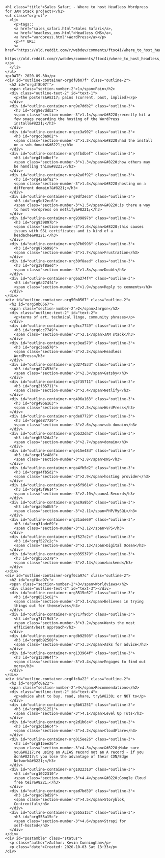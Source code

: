     <h1 class="title">Sales Safari - Where to host Headless Wordpress
    for JAM Stack project?</h1>
    <ul class="org-ul">
      <li>
        <p>tags::
        <a href="sales_safari.html">Sales Safari</a>,
        <a href="headless_cms.html">Headless CMS</a>,
        <a href="wordpress.html">WordPress</a></p>
        <p>** URL:
        <a href="https://old.reddit.com/r/webdev/comments/ftoc4i/where_to_host_headless_wordpress_for_jam_stack/">
        https://old.reddit.com/r/webdev/comments/ftoc4i/where_to_host_headless_wordpress_for_jam_stack/</a></p>
      </li>
    </ul>
    <p>DATE: 2020-09-30</p>
    <div id="outline-container-orgdf8b07f" class="outline-2">
      <h2 id="orgdf8b07f">
      <span class="section-number-2">1</span>Pain</h2>
      <div class="outline-text-2" id="text-1">
        <p>the posters&#8217; pains (current, past, implied)</p>
      </div>
      <div id="outline-container-org9e7ddb2" class="outline-3">
        <h3 id="org9e7ddb2">
        <span class="section-number-3">1.1</span>&#8220;recently hit a
        few snags regarding the hosting of the WordPress
        install&#8221;</h3>
      </div>
      <div id="outline-container-orgcc3a902" class="outline-3">
        <h3 id="orgcc3a902">
        <span class="section-number-3">1.2</span>&#8220;had the install
        on a sub-domain&#8221;</h3>
      </div>
      <div id="outline-container-org4fbdbef" class="outline-3">
        <h3 id="org4fbdbef">
        <span class="section-number-3">1.3</span>&#8220;how others may
        be handling this&#8221;</h3>
      </div>
      <div id="outline-container-org42a6f92" class="outline-3">
        <h3 id="org42a6f92">
        <span class="section-number-3">1.4</span>&#8220;hosting on a
        different domain?&#8221;</h3>
      </div>
      <div id="outline-container-org9df2ec6" class="outline-3">
        <h3 id="org9df2ec6">
        <span class="section-number-3">1.5</span>&#8220;is there a way
        to host wordpress on netlify&#8221;</h3>
      </div>
      <div id="outline-container-org939897b" class="outline-3">
        <h3 id="org939897b">
        <span class="section-number-3">1.6</span>&#8220;this causes
        issues with SSL certificates and is kind of a
        headache&#8221;</h3>
      </div>
      <div id="outline-container-org87b6996" class="outline-3">
        <h3 id="org87b6996">
        <span class="section-number-3">1.7</span>Frustration</h3>
      </div>
      <div id="outline-container-org39f8aed" class="outline-3">
        <h3 id="org39f8aed">
        <span class="section-number-3">1.8</span>Doubt</h3>
      </div>
      <div id="outline-container-org6a274f4" class="outline-3">
        <h3 id="org6a274f4">
        <span class="section-number-3">1.9</span>Reply to comments</h3>
      </div>
    </div>
    <div id="outline-container-org50b0567" class="outline-2">
      <h2 id="org50b0567">
      <span class="section-number-2">2</span>Jargon</h2>
      <div class="outline-text-2" id="text-2">
        <p>terms of art, technical lingo, community phrases</p>
      </div>
      <div id="outline-container-org0cc7749" class="outline-3">
        <h3 id="org0cc7749">
        <span class="section-number-3">2.1</span>JAM stack</h3>
      </div>
      <div id="outline-container-orgc3ea570" class="outline-3">
        <h3 id="orgc3ea570">
        <span class="section-number-3">2.2</span>Headless
        WordPress</h3>
      </div>
      <div id="outline-container-orgd27453d" class="outline-3">
        <h3 id="orgd27453d">
        <span class="section-number-3">2.3</span>Gatsby</h3>
      </div>
      <div id="outline-container-org2f35711" class="outline-3">
        <h3 id="org2f35711">
        <span class="section-number-3">2.4</span>Netlify</h3>
      </div>
      <div id="outline-container-org496a163" class="outline-3">
        <h3 id="org496a163">
        <span class="section-number-3">2.5</span>WordPress</h3>
      </div>
      <div id="outline-container-orgde87720" class="outline-3">
        <h3 id="orgde87720">
        <span class="section-number-3">2.6</span>sub-domain</h3>
      </div>
      <div id="outline-container-orgb532da2" class="outline-3">
        <h3 id="orgb532da2">
        <span class="section-number-3">2.7</span>domain</h3>
      </div>
      <div id="outline-container-orge15e48d" class="outline-3">
        <h3 id="orge15e48d">
        <span class="section-number-3">2.8</span>DNS</h3>
      </div>
      <div id="outline-container-orga4fb5d2" class="outline-3">
        <h3 id="orga4fb5d2">
        <span class="section-number-3">2.9</span>hosting provider</h3>
      </div>
      <div id="outline-container-org45f9614" class="outline-3">
        <h3 id="org45f9614">
        <span class="section-number-3">2.10</span>A Record</h3>
      </div>
      <div id="outline-container-orgac9a8b5" class="outline-3">
        <h3 id="orgac9a8b5">
        <span class="section-number-3">2.11</span>PHP/MySQL</h3>
      </div>
      <div id="outline-container-org31ade69" class="outline-3">
        <h3 id="org31ade69">
        <span class="section-number-3">2.12</span>VPS</h3>
      </div>
      <div id="outline-container-orgf527c2c" class="outline-3">
        <h3 id="orgf527c2c">
        <span class="section-number-3">2.13</span>Digital Ocean</h3>
      </div>
      <div id="outline-container-orgb355379" class="outline-3">
        <h3 id="orgb355379">
        <span class="section-number-3">2.14</span>backend</h3>
      </div>
    </div>
    <div id="outline-container-orgf0ca97c" class="outline-2">
      <h2 id="orgf0ca97c">
      <span class="section-number-2">3</span>Worldviews</h2>
      <div class="outline-text-2" id="text-3"></div>
      <div id="outline-container-org8515c62" class="outline-3">
        <h3 id="org8515c62">
        <span class="section-number-3">3.1</span>Believes in trying
        things out for themselves</h3>
      </div>
      <div id="outline-container-org717f9d5" class="outline-3">
        <h3 id="org717f9d5">
        <span class="section-number-3">3.2</span>Wants the most
        efficient/best approach</h3>
      </div>
      <div id="outline-container-orgdb92508" class="outline-3">
        <h3 id="orgdb92508">
        <span class="section-number-3">3.3</span>Asks for advice</h3>
      </div>
      <div id="outline-container-org133964f" class="outline-3">
        <h3 id="org133964f">
        <span class="section-number-3">3.4</span>Engages to find out
        more</h3>
      </div>
    </div>
    <div id="outline-container-org0fc8a22" class="outline-2">
      <h2 id="org0fc8a22">
      <span class="section-number-2">4</span>Recommendations</h2>
      <div class="outline-text-2" id="text-4">
        <p>advice what to buy, read, share, try&#8230; or NOT to</p>
      </div>
      <div id="outline-container-org8b61251" class="outline-3">
        <h3 id="org8b61251">
        <span class="section-number-3">4.1</span>Level Up Tuts</h3>
      </div>
      <div id="outline-container-org2d1b6c4" class="outline-3">
        <h3 id="org2d1b6c4">
        <span class="section-number-3">4.2</span>CloudFlare</h3>
      </div>
      <div id="outline-container-org815ee26" class="outline-3">
        <h3 id="org815ee26">
        <span class="section-number-3">4.3</span>&#8220;Make sure
        you&#8217;re using an ALIAS record not an A record - if you
        don&#8217;t you lose the advantage of their CDN/Edge
        Network&#8221;</h3>
      </div>
      <div id="outline-container-org1022310" class="outline-3">
        <h3 id="org1022310">
        <span class="section-number-3">4.4</span>&#8220;Google Cloud
        free teir&#8221;</h3>
      </div>
      <div id="outline-container-orgad7bd59" class="outline-3">
        <h3 id="orgad7bd59">
        <span class="section-number-3">4.5</span>Storyblok,
        Contrentful</h3>
      </div>
      <div id="outline-container-org555a15c" class="outline-3">
        <h3 id="org555a15c">
        <span class="section-number-3">4.6</span>Strapi for
        self-hosted</h3>
      </div>
    </div>
    <div id="postamble" class="status">
      <p class="author">Author: Kevin Cunningham</p>
      <p class="date">Created: 2020-10-03 Sat 13:33</p>
    /div>
